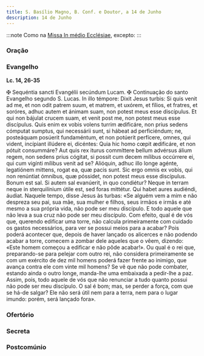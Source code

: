 ```yaml
---
title: S. Basílio Magno, B. Conf. e Doutor, a 14 de Junho
description: 14 de Junho
---
```



:::note
Como na [Missa In médio Ecclésiae](/missal/comum/13doutores), excepto:
:::

### Oração

<LinkCard
  title="Oração Confessores Pontífices"
  href="/missal/comum/12confessorespontifices2#oração"
/>

### Evangelho

**Lc. 14, 26-35**

<div class="grid grid-cols-2 gap-5">
  <span class="text-justify">
    <span class="text-red-500">✠</span> Sequéntia sancti Evangélii secúndum
    Lucam.
  </span>
  <span class="text-justify">
    <span class="text-red-500">✠</span> Continuação do santo Evangelho segundo
    S. Lucas.
  </span>
  <span class="text-justify">
    In illo témpore: Dixit Jesus turbis: Si quis venit ad me, et non odit patrem
    suum, et matrem, et uxórem, et fílios, et fratres, et soróres, adhuc autem
    et ánimam suam, non potest meus esse discípulus. Et qui non bájulat crucem
    suam, et venit post me, non potest meus esse discípulus. Quis enim ex vobis
    volens turrim ædificáre, non prius sedens cómputat sumptus, qui necessárii
    sunt, si hábeat ad perficiéndum; ne, posteáquam posúerit fundaméntum, et non
    potúerit perfícere, omnes, qui vident, incípiant illúdere ei, dicéntes: Quia
    hic homo cœpit ædificáre, et non pótuit consummáre? Aut quis rex iturus
    commíttere bellum advérsus álium regem, non sedens prius cógitat, si possit
    cum decem mílibus occúrrere ei, qui cum vigínti mílibus venit ad se?
    Alióquin, adhuc illo longe agénte, legatiónem mittens, rogat ea, quæ pacis
    sunt. Sic ergo omnis ex vobis, qui non renúntiat ómnibus, quæ póssidet, non
    potest meus esse discípulus. Bonum est sal. Si autem sal evanúerit, in quo
    condiétur? Neque in terram neque in sterquilínium útile est, sed foras
    mittétur. Qui habet aures audiéndi, áudiat.
  </span>
  <span class="text-justify">
    Naquele tempo, disse Jesus às turbas: «Se alguém vem a mim e não despreza
    seu pai, sua mãe, sua mulher e filhos, seus irmãos e irmãs e até mesmo a sua
    própria vida, não pode ser meu discípulo. E todo aquele que não leva a sua
    cruz não pode ser meu discípulo. Com efeito, qual é de vós que, querendo
    edificar uma torre, não calcula primeiramente com cuidado os gastos
    necessários, para ver se possui meios para a acabar? Pois poderá acontecer
    que, depois de haver lançado os alicerces e não podendo acabar a torre,
    comecem a zombar dele aqueles que o vêem, dizendo: «Este homem começou a
    edificar e não pôde acabar!». Ou qual é o rei que, preparando-se para
    pelejar com outro rei, não considera primeiramente se com um exército de dez
    mil homens poderá fazer frente ao inimigo, que avança contra ele com vinte
    mil homens? Se vê que não pode combater, estando ainda o outro longe,
    manda-lhe uma embaixada a pedir-lhe a paz. Assim, pois, todo aquele de vós
    que não renunciar a tudo quanto possui não pode ser meu discípulo. O sal é
    bom; mas, se perder a força, com que se há-de salgar? Ele não será útil nem
    para a terra, nem para o lugar imundo: porém, será lançado fora».
  </span>
</div>

### Ofertório

<LinkCard
  title="Ofertório Confessores Pontífices"
  href="/missal/comum/12confessorespontifices2#ofertório"
/>

### Secreta

<LinkCard
  title="Secreta Confessores Pontífices"
  href="/missal/comum/12confessorespontifices2#secreta"
/>

### Postcomúnio

<LinkCard
  title="Postcomúnio Confessores Pontífices"
  href="/missal/comum/12confessorespontifices2#postcomúnio"
/>
